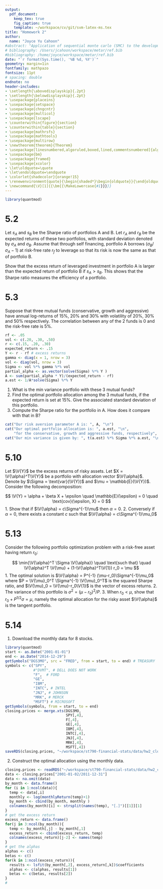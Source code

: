```yaml
---
output: 
  pdf_document:
    keep_tex: true
    fig_caption: true
    template: ~/workspace/cv/git/svm-latex-ms.tex
title: "Homework 2"
author: 
  name: "Joyce Yu Cahoon"
#abstract: "Application of sequential monte carlo (SMC) to the development of IM plausibility functions for the Nile."
# bibliography: /Users/jcahoon/workspace/metar/ref.bib
#bibliography: /home/joyce/workspace/metar/ref.bib
date: "`r format(Sys.time(), '%B %d, %Y')`"
geometry: margin=1in
fontfamily: mathpazo
fontsize: 11pt
# spacing: double
endnote: no
header-includes:
- \setlength{\abovedisplayskip}{.2pt}
- \setlength{\belowdisplayskip}{.2pt}
- \usepackage{placeins}
- \usepackage{setspace}
- \usepackage{chngcntr}
- \usepackage{multicol}
- \usepackage{lscape}
- \counterwithin{figure}{section}
- \counterwithin{table}{section}
- \usepackage{mathrsfs}
- \usepackage{mathtools}
- \usepackage{multirow}
- \newtheorem{theorem}{Theorem}
- \usepackage[linesnumbered,algoruled,boxed,lined,commentsnumbered]{algorithm2e} 
- \usepackage{bm}
- \usepackage{framed}
- \usepackage{xcolor}
- \let\oldquote=\quote
- \let\endoldquote=\endquote
- \colorlet{shadecolor}{orange!15}
- \renewenvironment{quote}{\begin{shaded*}\begin{oldquote}}{\end{oldquote}\end{shaded*}}
- \newcommand{\V}[1]{{\bm{{\MakeLowercase{#1}}}}}
--- 
```


```r
library(quantmod)
```
# 5.2 

Let $s_A$ and $s_B$ be the Sharpe ratio of portfolios A and B. Let $r_A$ and $r_B$ be the expected returns of these two portfolios, with standard deviation denoted by $\sigma_A$ and $\sigma_B$. Assume that through self financing, portfolio A borrows ($\sigma_B/\sigma_A-1$) at risk-free rate $r_f$ to leverage so that its risk is now the same as that of portfolio B. 

Show that the excess return of leveraged investment in portfolio A is larger than the expected return of portfolio B if $s_A > s_B$. This shows that the Sharpe ratio measures the efficiency of a portfolio. 


# 5.3 

Suppose that three mutual funds (conservative, growth and aggressive) have annual log-returns of 15\%, 20\% and 30\% with volatility of 20\%, 30\% and 50\% respectively. The correlation between any of the 2 funds is 0 and the risk-free rate is 5\%.  

```r
rf <- .05
vol <- c(.20, .30, .50)
r <- c(.15, .20, .30) 
expected_return <- .15 
Y <- r - rf # excess returns 
gamma <- diag(x = 1, nrow = 3) 
vol <- diag(vol, nrow = 3) 
Sigma <- vol %*% gamma %*% vol
partial_alpha <- as.vector(solve(Sigma) %*% Y ) 
A <- sum(partial_alpha * Y)/(expected_return - rf)
a.est <- 1/A*solve(Sigma) %*% Y
```

1. What is the min variance portfolio with these 3 mutual funds?
2. Find the optimal portfolio allocation among the 3 mutual funds, if the expected return is set at 15\%. Give the associated standard deviation of this portfolio.
3. Compute the Sharpe ratio for the portfolio in A. How does it compare with that in B? 


```r
cat("Our risk aversion parameter A is: ", A, "\n")
cat("Our optimal portfolio allocation is: ", a.est, "\n", 
    "for the conservative, growth and aggressive funds, respectively", "\n") 
cat("Our min variance is given by: ", t(a.est) %*% Sigma %*% a.est, "\n")

```

# 5.10

Let $\V{Y}$ be the excess returns of risky assets. Let $X = \V{\alpha}^T\V{Y}$ be a portfolio with allocation vector $\V{\alpha}$. Denote by $\Sigma = \text{var}(\V{Y})$ and $\mu = \mathbb{E}(\V{Y})$. Consider the following decomposition: 

$$
\V{Y} = \alpha + \beta X + \epsilon \quad \mathbb{E}(\epsilon) = 0 \quad \text{cov}(\epsilon, X) = 0
$$
1. Show that if $\V{\alpha} = c\Sigma^{-1}\mu$ then $\alpha =0$.
2. Conversely if $\alpha = 0$, there exists a constant $c$ such that $\V{\alpha} = c\Sigma^{-1}\mu_0$

# 5.13 

Consider the following portfolio optimization problem with a risk-free asset having return $r_0$: 

$$
\min{\V{\alpha}^T \Sigma \V{\alpha}} \quad \text{such that} \quad \V{\alpha}^T \V{\mu} + (1-\V{\alpha}^T\V{1}) r_0 = \mu
$$
1. The optimal solution is $\V{\alpha} = P^{-1} (\mu-r_0)\Sigma^{-1}\mu_0$ where $P = \V{\mu}_0^T \Sigma^{-1} \V{\mu}_0^T$ is the squared Sharpe ratio, and $\V{\mu}_0 = \V{\mu}-r_0\V{1}$ is the vector of excess returns. 
2. The variance of this portfolio is $\sigma^2 = (\mu - r_0)^2 / P$. 
3. When $r_0 < \mu$, show that $r_0 + P^{1/2} \sigma = \mu$, namely the optimal allocation for the risky asset $\V{\alpha}$ is the tangent portfolio. 

# 5.14

1. Download the monthly data for 8 stocks. 

```r
library(quantmod)
start <- as.Date("2001-01-01")
end <- as.Date("2014-12-29")
getSymbols("DGS3MO", src = "FRED", from = start, to = end) # TREASURY
symbols <- c("SPY", 
             #"DVMT", # DELL DOES NOT WORK
             "F",  # FORD
             "GE", 
             "IBM",
             "INTC", # INTEL
             "JNJ", # JOHNSON 
             "MRK", # MERCK
             "MSFT") # MICROSOFT
getSymbols(symbols, from = start, to = end) 
closing.prices <- merge.xts(DGS3MO,
                            SPY[,4], 
                            F[,4], 
                            GE[,4], 
                            IBM[,4], 
                            INTC[,4], 
                            JNJ[,4], 
                            MRK[,4], 
                            MSFT[,4])
saveRDS(closing.prices, "~/workspace/st790-financial-stats/data/hw2_closingprices.rds")
```

2. Construct the optimal allocation using the monthly data. 

```r
closing.prices <- readRDS("~/workspace/st790-financial-stats/data/hw2_closingprices.rds") 
data <- closing.prices["2001-01-02/2011-12-31"]
data <- na.omit(data)
by_month <- data.frame()
for (i in 1:ncol(data)){ 
  temp <- data[,i]
  monthly <- log(monthlyReturn(temp)+1)
  by_month <- cbind(by_month, monthly )
  colnames(by_month)[i] <- strsplit(names(temp), "[.]")[[1]][1]
}
# get the excess return 
excess_return <- data.frame() 
for(j in 3:ncol(by_month)){ 
  temp <- by_month[,j] - by_month[,1]
  excess_return <- cbind(excess_return, temp)
  colnames(excess_return)[j-2] <- names(temp)
}
# get the alphas 
alphas <- c() 
betas <- c()
for(k in 1:ncol(excess_return)){
  results <- lsfit(by_month[,2], excess_return[,k])$coefficients
  alphas <- c(alphas, results[1])
  betas <- c(betas, results[2])
}
# 
```